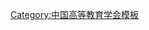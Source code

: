 {{Navbox
| name   = 中国高等教育学会第一届理事会
| title  = [[中国高等教育学会]]第一届理事会
| above  = 1983年5月－1987年8月
| bodyclass = hlist
| group1 = 会长
| list1  = [[蒋南翔]]
| group2 = 副会长
| list2  = 
* [[何东昌]]
* [[曾德林]]
* [[季羡林]]
* [[唐敖庆]]
* [[李国豪 (学者)|李国豪]]
* [[钱令希]]
| group3 = 常务理事
| list3  = 
* [[于北辰 (1915年)|于北辰]]
* [[马肖云]]
* [[方程 (1928年)|方　程]]<!-- 北京市委党校校务委员 -->
* [[韦善美]]
* [[邓旭初]]
* [[叶春生]]
* [[朱九思]]
* [[刘道玉]]
* [[江泽佳]]
* [[匡亚明]]
* [[汤佩铮]]
* [[苏庄|苏　庄]]
* [[李正文]]
* [[李卓宝]]
* [[李国豪 (学者)|李国豪]]
* [[李曙森]]
* [[萧岩 (1919年)|肖　岩]]
* [[何东昌]]
* [[余立|余　立]]
* [[陆钦仪]]
* [[张天恩]]
* [[张树人 (1922年)|张树人]]
* [[张腾霄 (1915年)|张腾霄]]
* [[汪永铨]]
* [[陈新民 (1912年)|陈新民]]
* [[周简叔]]
* [[季羡林]]
* [[郝克明]]
* [[胡晓风]]
* [[贺修寅]]
* [[钱令希]]
* [[唐敖庆]]
* [[黄文虎]]
* [[曹建猷]]
* [[曾德林]]
* [[蒋南翔]]
* [[谢希德]]
* [[潘懋元]]
| group4 = 秘书长
| list4  = [[于北辰 (1915年)|于北辰]]
| group5 = 副秘书长
| list5  = 
* [[彭克|彭　克]]
* [[萧岩 (1919年)|肖　岩]]
* [[汪永铨]]
* [[许德贵]]
* [[郝维谦]]
| group6 = 
| list6  = 
}}<noinclude>
{{collapsible option}}
[[Category:中国高等教育学会模板]]
</noinclude>